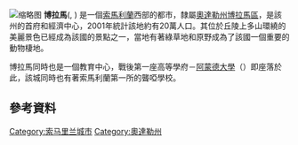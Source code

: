 {{Infobox settlement
| official_name          = 博拉馬
| native_name            = {{small|''Boorama''}}
| other_name             = بوراما
| settlement_type        = 市
| image_skyline          = Boracity.jpg
| imagesize              = 
| image_caption          = Borama
| image_flag             = 
| flag_size              = 
| image_seal             = 
| seal_size              = 
| nickname               = ''教育中心''
| motto                  = 
| image_map              = 
| mapsize                = 
| map_caption            = 
| pushpin_map            = Somaliland
| pushpin_label_position = bottom
| pushpin_mapsize        = 
| pushpin_map_caption    = 博拉馬在索馬利蘭的位置
| pushpin_relief         = yes
| coordinates            = {{coord|9|55|59|N|43|10|54|E|region:SO-AW|display=inline,title}}
| subdivision_type       = [[世界政區索引|國家]]
| subdivision_name       = {{flag|Somaliland}}
| subdivision_type1      = 
| subdivision_type2      = [[索馬利蘭行政區劃|州]]
| subdivision_type3      = [[索馬利蘭行政區劃|區]]
| subdivision_name1      = {{flag|Somaliland}}
| subdivision_name2      = [[奧達勒州|奧達勒州]]
| subdivision_name3      = [[博拉馬區_(索馬利蘭)|博拉馬區]]
| established_title      = 
| established_date       = 
| government_footnotes   = 
| government_type        = 
| leader_title           = 市長
| leader_name            = {{tsl|en|Mohamed Hassan Maidane|穆罕默德·胡森·馬依達涅}}
| unit_pref              = Metric
| area_footnotes         = 
| area_magnitude         = 
| area_total_km2         = 14
| area_land_km2          = 
| elevation_footnotes    = 
| elevation_m            = 
| elevation_ft           = 
| population_density_km2 = 
| population_est         = 215,616
| pop_est_as_of          = 2005
| pop_est_footnotes      = <ref>{{cite web |title=Somalia City & Town Population|url=http://www.faoswalim.org/ftp/Land_Reports/Cleared/L-03%20Land%20Cover%20of%20Selected%20Study%20Areas%20in%20Somaliland%20and%20Southern%20Somalia.pdf |publisher=FAO |accessdate=2015-10-20 |archivedate=2015-02-11 |archiveurl=https://web.archive.org/web/20150211231231/http://www.faoswalim.org/ftp/Land_Reports/Cleared/L-03%20Land%20Cover%20of%20Selected%20Study%20Areas%20in%20Somaliland%20and%20Southern%20Somalia.pdf }}</ref>
| population_note              = 
| postal_code_type             = 
| postal_code                  = 
| area_code                    = 
| website                      = 
| timezone                     = [[東非時間|EAT]]
| utc_offset                   = +3
| timezone_DST                 = 
| utc_offset_DST               = 
| blank_name                   = [[柯本氣候分類法|氣候]]
| blank_info                   = [[半乾旱氣候|熱帶半乾燥氣候]]
}}
[[File:Boracity.jpg|缩略图]]
'''博拉馬'''({{lang-so|Boorama}}, {{lang-ar|بورما}}) 是一個[[索馬利蘭|索馬利蘭]]西部的都市，隸屬[[奧達勒州|奧達勒州]][[博拉馬區_(索馬利亞)|博拉馬區]]，是該州的首府和經濟中心，2001年統計該地約有20萬人口。其位於丘陵上多山環繞的美麗景色已經成為該國的景點之一，當地有著綠草地和原野成為了該國一個重要的動物棲地。

博拉馬同時也是一個教育中心，戰後第一座高等學府－[[阿蒙德大學|阿蒙德大學]]（{{lang|en|Amoud University}}）即座落於此，該城同時也有著索馬利蘭第一所的聾啞學校。

==參考資料==
{{reflist}}

[[Category:索马里兰城市|Category:索马里兰城市]]
[[Category:奧達勒州|Category:奧達勒州]]